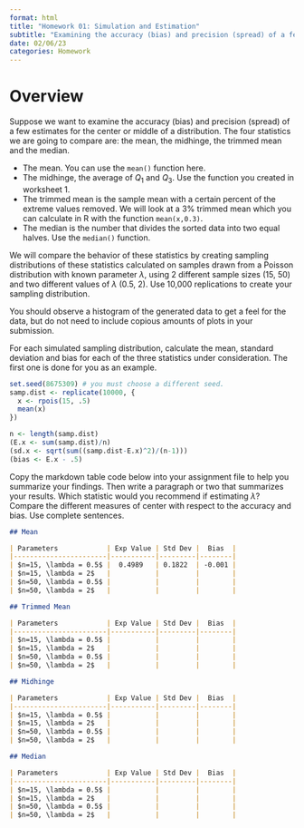 ```yaml
---
format: html
title: "Homework 01: Simulation and Estimation"
subtitle: "Examining the accuracy (bias) and precision (spread) of a few measures of center."
date: 02/06/23
categories: Homework
---
```


# Overview

Suppose we want to examine the accuracy (bias) and precision (spread) of a few estimates for the center or middle of a distribution. The four statistics we are going to compare are: the mean, the midhinge, the trimmed mean and the median.


-   The mean. You can use the `mean()` function here.  
-   The midhinge, the average of $Q_{1}$ and $Q_{3}$. Use the function you created in worksheet 1. 
-   The trimmed mean is the sample mean with a certain percent of the extreme values removed. We will look at a 3% trimmed mean which you can calculate in R with the function `mean(x,0.3)`.
-   The median is the number that divides the sorted data into two equal halves. Use the `median()` function. 

We will compare the behavior of these statistics by creating sampling distributions of these statistics calculated on samples drawn from a Poisson distribution with known parameter $\lambda$, using 2 different sample sizes (15, 50) and two different values of $\lambda$ (0.5, 2). Use 10,000 replications to create your sampling distribution. 

You should observe a histogram of the generated data to get a feel for the data, but do not need to include copious amounts of plots in your submission. 

For each simulated sampling distribution, calculate the mean, standard deviation and bias for each of the three statistics under consideration. The first one is done for you as an example. 

```r
set.seed(8675309) # you must choose a different seed. 
samp.dist <- replicate(10000, {
  x <- rpois(15, .5)
  mean(x)
})

n <- length(samp.dist)
(E.x <- sum(samp.dist)/n)
(sd.x <- sqrt(sum((samp.dist-E.x)^2)/(n-1)))
(bias <- E.x - .5)
```


Copy the markdown table code below into your assignment file to help you summarize your findings. Then write a paragraph or two that summarizes your results. Which statistic would you recommend if estimating $\lambda$? Compare the different measures of center with respect to the accuracy and bias. Use complete sentences.

```md
## Mean

| Parameters            | Exp Value | Std Dev |  Bias  |
|-----------------------|-----------|---------|--------|
| $n=15, \lambda = 0.5$ |  0.4989   | 0.1822  | -0.001 |
| $n=15, \lambda = 2$   |           |         |        |
| $n=50, \lambda = 0.5$ |           |         |        |
| $n=50, \lambda = 2$   |           |         |        |

## Trimmed Mean

| Parameters            | Exp Value | Std Dev |  Bias  |
|-----------------------|-----------|---------|--------|
| $n=15, \lambda = 0.5$ |           |         |        |
| $n=15, \lambda = 2$   |           |         |        |
| $n=50, \lambda = 0.5$ |           |         |        |
| $n=50, \lambda = 2$   |           |         |        |

## Midhinge

| Parameters            | Exp Value | Std Dev |  Bias  |
|-----------------------|-----------|---------|--------|
| $n=15, \lambda = 0.5$ |           |         |        |
| $n=15, \lambda = 2$   |           |         |        |
| $n=50, \lambda = 0.5$ |           |         |        |
| $n=50, \lambda = 2$   |           |         |        |

## Median

| Parameters            | Exp Value | Std Dev |  Bias  |
|-----------------------|-----------|---------|--------|
| $n=15, \lambda = 0.5$ |           |         |        |
| $n=15, \lambda = 2$   |           |         |        |
| $n=50, \lambda = 0.5$ |           |         |        |
| $n=50, \lambda = 2$   |           |         |        |
```
